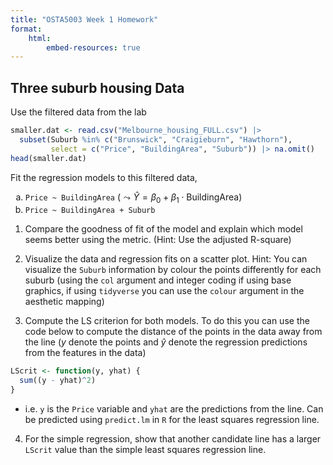 ```yaml
---
title: "OSTA5003 Week 1 Homework"
format:
    html:
        embed-resources: true
---
```


## Three suburb housing Data

Use the filtered data from the lab

```r
smaller.dat <- read.csv("Melbourne_housing_FULL.csv") |>
  subset(Suburb %in% c("Brunswick", "Craigieburn", "Hawthorn"),
         select = c("Price", "BuildingArea", "Suburb")) |> na.omit()
head(smaller.dat)
```

Fit the regression models to this filtered data,

a. `Price ~ BuildingArea` ($\leadsto \widehat Y = \beta_0 + \beta_1 \cdot \text{BuildingArea}$)
a. `Price ~ BuildingArea + Suburb`

1. Compare the goodness of fit of the model and explain which model seems better using the metric. (Hint: Use the adjusted R-square)

2. Visualize the data and regression fits on a scatter plot. Hint: You can visualize the `Suburb` information by colour the points differently for each suburb (using the `col` argument and integer coding if using base graphics, if using `tidyverse` you can use the `colour` argument in the aesthetic mapping)

3. Compute the LS criterion for both models. To do this you can use the code below to compute the distance of the points in the data away from the line ($y$ denote the points and $\widehat y$ denote the regression predictions from the features in the data)

```r
LScrit <- function(y, yhat) {
  sum((y - yhat)^2)
}
```

* i.e. `y` is the `Price` variable and `yhat` are the predictions from the line. Can be predicted using `predict.lm` in `R` for the least squares regression line.

4. For the simple regression, show that another candidate line has a larger `LScrit` value than the simple least squares regression line.
